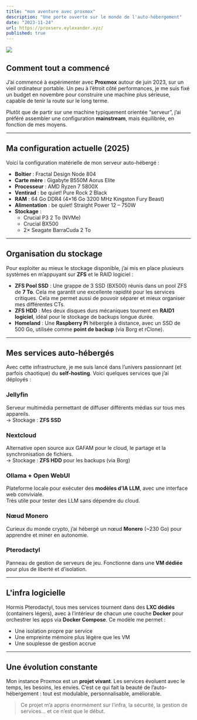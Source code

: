 ```yaml
---
title: "mon aventure avec proxmox"
description: "Une porte ouverte sur le monde de l'auto-hébergement"
date: "2023-11-24"
url: https://proxserv.eylexander.xyz/
published: true
---
```


[![](https://eylexander.xyz/content/proxmox-overview.png)](https://status.eylexander.xyz/status/default)

## Comment tout a commencé

J’ai commencé à expérimenter avec **Proxmox** autour de juin 2023, sur un vieil ordinateur portable. Un peu à l’étroit côté performances, je me suis fixé un budget en novembre pour construire une machine plus sérieuse, capable de tenir la route sur le long terme.

Plutôt que de partir sur une machine typiquement orientée “serveur”, j’ai préféré assembler une configuration **mainstream**, mais équilibrée, en fonction de mes moyens.

---

## Ma configuration actuelle (2025)

Voici la configuration matérielle de mon serveur auto-hébergé :

- **Boîtier** : Fractal Design Node 804  
- **Carte mère** : Gigabyte B550M Aorus Elite  
- **Processeur** : AMD Ryzen 7 5800X  
- **Ventirad** : be quiet! Pure Rock 2 Black  
- **RAM** : 64 Go DDR4 (4×16 Go 3200 MHz Kingston Fury Beast)  
- **Alimentation** : be quiet! Straight Power 12 – 750W  
- **Stockage** :
  - Crucial P3 2 To (NVMe)
  - Crucial BX500
  - 2× Seagate BarraCuda 2 To

---

## Organisation du stockage

Pour exploiter au mieux le stockage disponible, j’ai mis en place plusieurs systèmes en m’appuyant sur **ZFS** et le RAID logiciel :

- **ZFS Pool SSD** : Une grappe de 3 SSD (BX500) réunis dans un pool ZFS de **7 To**. Cela me garantit une excellente rapidité pour les services critiques. Cela me permet aussi de pouvoir séparer et mieux organiser mes différentes CTs.
- **ZFS HDD** : Mes deux disques durs mécaniques tournent en **RAID1 logiciel**, idéal pour le stockage de backups longue durée.  
- **Homeland** : Une **Raspberry Pi** hébergée à distance, avec un SSD de 500 Go, utilisée comme **point de backup** (via Borg et rClone).

---

## Mes services auto-hébergés

Avec cette infrastructure, je me suis lancé dans l’univers passionnant (et parfois chaotique) du **self-hosting**. Voici quelques services que j’ai déployés :

### Jellyfin  
Serveur multimédia permettant de diffuser différents médias sur tous mes appareils.  
-> Stockage : **ZFS SSD**

### Nextcloud  
Alternative open source aux GAFAM pour le cloud, le partage et la synchronisation de fichiers.  
-> Stockage : **ZFS HDD** pour les backups (via Borg)

### Ollama + Open WebUI  
Plateforme locale pour exécuter des **modèles d’IA LLM**, avec une interface web conviviale.  
Très utile pour tester des LLM sans dépendre du cloud.

### Nœud Monero  
Curieux du monde crypto, j’ai hébergé un nœud **Monero** (~230 Go) pour apprendre et miner en autonomie.

### Pterodactyl  
Panneau de gestion de serveurs de jeu. Fonctionne dans une **VM dédiée** pour plus de liberté et d’isolation.

---

## L'infra logicielle

Hormis Pterodactyl, tous mes services tournent dans des **LXC dédiés** (containers légers), avec à l’intérieur de chacun une couche **Docker** pour orchestrer les apps via **Docker Compose**. Ce modèle me permet :

- Une isolation propre par service
- Une empreinte mémoire plus légère que les VM
- Une souplesse de gestion accrue

---

## Une évolution constante

Mon instance Proxmox est un **projet vivant**. Les services évoluent avec le temps, les besoins, les envies. C’est ce qui fait la beauté de l’auto-hébergement : tout est modulable, personnalisable, améliorable.

> Ce projet m’a appris énormément sur l’infra, la sécurité, la gestion de services… et ce n’est que le début.

